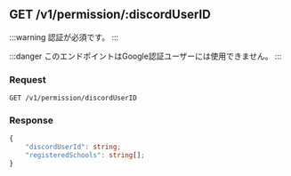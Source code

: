 
## GET /v1/permission/:discordUserID

:::warning
認証が必須です。
:::


:::danger
このエンドポイントはGoogle認証ユーザーには使用できません。
:::

### Request

```http
GET /v1/permission/discordUserID
```

### Response

```ts
{
    "discordUserId": string;
    "registeredSchools": string[];
}
```
